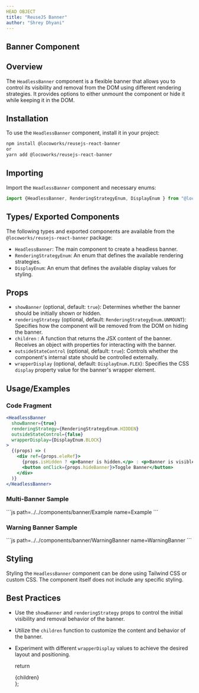 ```yaml
---
HEAD OBJECT
title: "ReuseJS Banner"
author: "Shrey Dhyani"
---
```




## Banner Component

## Overview

The `HeadlessBanner` component is a flexible banner that allows you to control its visibility and removal from the DOM using different rendering strategies. It provides options to either unmount the component or hide it while keeping it in the DOM.

## Installation

To use the `HeadlessBanner` component, install it in your project:

```bash
npm install @locoworks/reusejs-react-banner
or 
yarn add @locoworks/reusejs-react-banner
```

## Importing

Import the `HeadlessBanner` component and necessary enums:

```jsx
import {HeadlessBanner, RenderingStrategyEnum, DisplayEnum } from "@locoworks/reusejs-react-banner";
```

## Types/ Exported Components

The following types and exported components are available from the `@locoworks/reusejs-react-banner` package:

- `HeadlessBanner`: The main component to create a headless banner.
- `RenderingStrategyEnum`: An enum that defines the available rendering strategies.
- `DisplayEnum`: An enum that defines the available display values for styling.

## Props

- `showBanner` (optional, default: `true`): Determines whether the banner should be initially shown or hidden.
- `renderingStrategy` (optional, default: `RenderingStrategyEnum.UNMOUNT`): Specifies how the component will be removed from the DOM on hiding the banner.
- `children` : A function that returns the JSX content of the banner. Receives an object with properties for interacting with the banner.
- `outsideStateControl` (optional, default: `true`): Controls whether the component's internal state should be controlled externally.
- `wrapperDisplay` (optional, default: `DisplayEnum.FLEX`): Specifies the CSS `display` property value for the banner's wrapper element.

## Usage/Examples

### Code Fragment
```jsx
<HeadlessBanner
  showBanner={true}
  renderingStrategy={RenderingStrategyEnum.HIDDEN}
  outsideStateControl={false}
  wrapperDisplay={DisplayEnum.BLOCK}
>
  {(props) => (
    <div ref={props.eleRef}>
      {props.isHidden ? <p>Banner is hidden.</p> : <p>Banner is visible.</p>}
      <button onClick={props.hideBanner}>Toggle Banner</button>
    </div>
  )}
</HeadlessBanner>
```

### Multi-Banner Sample 
<Example/>
```js path=../../components/banner/Example name=Example
```

### Warning Banner Sample
<WarningBanner/>
```js path=../../components/banner/WarningBanner name=WarningBanner
```

## Styling

Styling the `HeadlessBanner` component can be done using Tailwind CSS or custom CSS. The component itself does not include any specific styling.

## Best Practices

- Use the `showBanner` and `renderingStrategy` props to control the initial visibility and removal behavior of the banner.
- Utilize the `children` function to customize the content and behavior of the banner.
- Experiment with different `wrapperDisplay` values to achieve the desired layout and positioning.

  return <div className="prose max-w-full mx-4 pb-10" >{children}</div>
};
